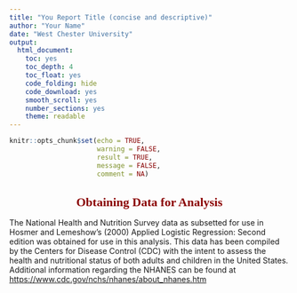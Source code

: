 ---
title: "You Report Title (concise and descriptive)"
author: "Your Name"
date: "West Chester University"
output: 
  html_document: 
    toc: yes
    toc_depth: 4
    toc_float: yes
    code_folding: hide
    code_download: yes
    smooth_scroll: yes
    number_sections: yes
    theme: readable
---
      
<style type="text/css">
div#TOC li {
    list-style:none;
    background-image:none;
    background-repeat:none;
    background-position:0;
}
h1.title {
  font-size: 24px;
  color: DarkRed;
  text-align: center;
}
h4.author { 
  /* Header 4 - and the author and data headers use this too  */
  font-size: 18px;
  font-family: "Times New Roman", Times, serif;
  color: DarkRed;
  text-align: center;
}
h4.date { 
  /* Header 4 - and the author and data headers use this too  */
  font-size: 18px;
  font-family: "Times New Roman", Times, serif;
  color: DarkBlue;
  text-align: center;
}
h1 { 
    /* Header 3 - and the author and data headers use this too  */
    font-size: 22px;
    font-family: "Times New Roman", Times, serif;
    color: darkred;
    text-align: center;
}
h2 { 
    /* Header 3 - and the author and data headers use this too  */
    font-size: 18px;
    font-family: "Times New Roman", Times, serif;
    color: navy;
    text-align: left;
}
h3 { 
    /* Header 3 - and the author and data headers use this too  */
    font-size: 15px;
    font-family: "Times New Roman", Times, serif;
    color: darkred;
    font-face: bold;
    text-align: left;
}
h4 { 
    /* Header 4 - and the author and data headers use this too  */
    font-size: 18px;
    font-family: "Times New Roman", Times, serif;
    color: darkred;
    text-align: left;
}
   /* center maps using chunk option: fig.align='center' */
.html-widget {
    margin: auto;
}
</style>

```{r setup, include=FALSE}
knitr::opts_chunk$set(echo = TRUE,       
                      warning = FALSE,   
                      result = TRUE,   
                      message = FALSE,
                      comment = NA)
```


# Obtaining Data for Analysis

The National Health and Nutrition Survey data as subsetted for use in Hosmer and Lemeshow’s (2000) Applied Logistic Regression: Second edition was obtained for use in this analysis.  This data has been compiled by the Centers for Disease Control (CDC) with the intent to assess the health and nutritional status of both adults and children in the United States. Additional information regarding the NHANES can be found at <a href="https://www.cdc.gov/nchs/nhanes/about_nhanes.htm">https://www.cdc.gov/nchs/nhanes/about_nhanes.htm</a>


